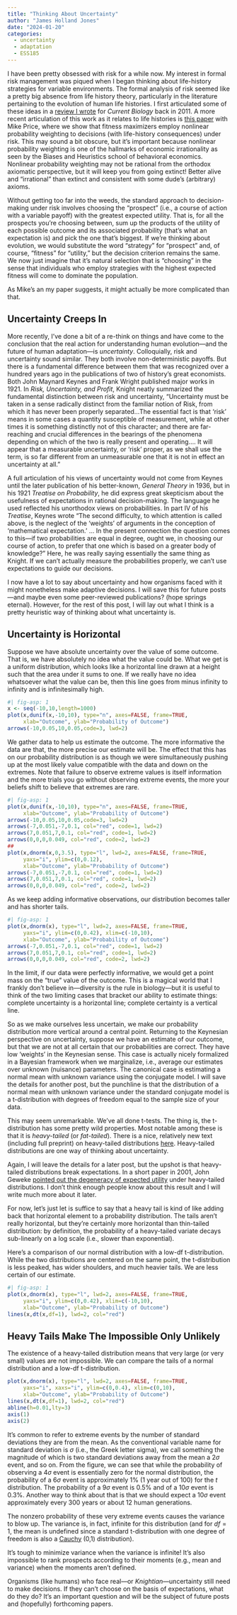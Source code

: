 ```yaml
---
title: "Thinking About Uncertainty"
author: "James Holland Jones"
date: "2024-01-20"
categories:
  - uncertainty
  - adaptation
  - ESS185
---
```


I have been pretty obsessed with risk for a while now. My interest in formal risk management was piqued when I began thinking about life-history strategies for variable environments. The formal analysis of risk seemed like a pretty big absence from life history theory, particularly in the literature pertaining to the evolution of human life histories. I first articulated some of these ideas in a [review I wrote](https://doi.org/10.1016/j.cub.2011.08.025) for *Current Biology* back in 2011. A more recent articulation of this work as it relates to life histories is [this paper](https://doi.org/10.1017/ehs.2020.28) with Mike Price, where we show that fitness maximizers employ nonlinear probability weighting to decisions (with life-history consequences) under risk. This may sound a bit obscure, but it's important because nonlinear probability weighting is one of the hallmarks of economic irrationality as seen by the Biases and Heuristics school of behavioral economics. Nonlinear probability weighting may not be rational from the orthodox axiomatic perspective, but it will keep you from going extinct! Better alive and "irrational" than extinct and consistent with some dude's (arbitrary) axioms.

Without getting too far into the weeds, the standard approach to decision-making under risk involves choosing the "prospect" (i.e., a course of action with a variable payoff) with the greatest expected utility. That is, for all the prospects you're choosing between, sum up the products of the utility of each possible outcome and its associated probability (that's what an expectation is) and pick the one that's biggest. If we're thinking about evolution, we would substitute the word "strategy" for "prospect" and, of course, "fitness" for "utility," but the decision criterion remains the same. We now just imagine that it's natural selection that is "choosing" in the sense that individuals who employ strategies with the highest expected fitness will come to dominate the population.

As Mike's an my paper suggests, it might actually be more complicated than that.

## Uncertainty Creeps In

More recently, I've done a bit of a re-think on things and have come to the conclusion that the real action for understanding human evolution---and the future of human adaptation---is *uncertainty*. Colloquially, risk and uncertainty sound similar. They both involve non-deterministic payoffs. But there is a fundamental difference between them that was recognized over a hundred years ago in the publications of two of history's great economists. Both John Maynard Keynes and Frank Wright published major works in 1921. In *Risk, Uncertainty, and Profit*, Knight neatly summarized the fundamental distinction between risk and uncertainty, "Uncertainty must be taken in a sense radically distinct from the familiar notion of Risk, from which it has never been properly separated...The essential fact is that 'risk' means in some cases a quantity susceptible of measurement, while at other times it is something distinctly not of this character; and there are far-reaching and crucial differences in the bearings of the phenomena depending on which of the two is really present and operating.... It will appear that a measurable uncertainty, or 'risk' proper, as we shall use the term, is so far different from an unmeasurable one that it is not in effect an uncertainty at all."

A full articulation of his views of uncertainty would not come from Keynes until the later publication of his better-known, *General Theory* in 1936, but in his 1921 *Treatise on Probability*, he did express great skepticism about the usefulness of expectations in rational decision-making. The language he used reflected his unorthodox views on probabilities. In part IV of his *Treatise*, Keynes wrote "The second difficulty, to which attention is called above, is the neglect of the 'weights' of arguments in the conception of 'mathematical expectation.' ... In the present connection the question comes to this—if two probabilities are equal in degree, ought we, in choosing our course of action, to prefer that one which is based on a greater body of knowledge?" Here, he was really saying essentially the same thing as Knight. If we can't actually measure the probabilities properly, we can't use expectations to guide our decisions.

I now have a lot to say about uncertainty and how organisms faced with it might nonetheless make adaptive decisions. I will save this for future posts---and maybe even some peer-reviewed publications? (hope springs eternal). However, for the rest of this post, I will lay out what I think is a pretty heuristic way of thinking about what uncertainty is.

## Uncertainty is Horizontal

Suppose we have absolute uncertainty over the value of some outcome. That is, we have absolutely no idea what the value could be. What we get is a uniform distribution, which looks like a horizontal line drawn at a height such that the area under it sums to one. If we really have no idea whatsoever what the value can be, then this line goes from minus infinity to infinity and is infinitesimally high.

```r
#| fig-asp: 1
x <- seq(-10,10,length=1000)
plot(x,dunif(x,-10,10), type="n", axes=FALSE, frame=TRUE,
     xlab="Outcome", ylab="Probability of Outcome")
arrows(-10,0.05,10,0.05,code=3, lwd=2)
```

We gather data to help us estimate the outcome. The more informative the data are that, the more precise our estimate will be. The effect that this has on our probability distribution is as though we were simultaneously pushing up at the most likely value compatible with the data and down on the extremes. Note that failure to observe extreme values is itself information and the more trials you go without observing extreme events, the more your beliefs shift to believe that extremes are rare.

```r
#| fig-asp: 1
plot(x,dunif(x,-10,10), type="n", axes=FALSE, frame=TRUE,
     xlab="Outcome", ylab="Probability of Outcome")
arrows(-10,0.05,10,0.05,code=3, lwd=2)
arrows(-7,0.051,-7,0.1, col="red", code=1, lwd=2)
arrows(7,0.051,7,0.1, col="red", code=1, lwd=2)
arrows(0,0,0,0.049, col="red", code=2, lwd=2)
##
plot(x,dnorm(x,0,3.5), type="l", lwd=2, axes=FALSE, frame=TRUE,
     yaxs="i", ylim=c(0,0.12),
     xlab="Outcome", ylab="Probability of Outcome")
arrows(-7,0.051,-7,0.1, col="red", code=1, lwd=2)
arrows(7,0.051,7,0.1, col="red", code=1, lwd=2)
arrows(0,0,0,0.049, col="red", code=2, lwd=2)
```

As we keep adding informative observations, our distribution becomes taller and has shorter tails.

```r
#| fig-asp: 1
plot(x,dnorm(x), type="l", lwd=2, axes=FALSE, frame=TRUE, 
     yaxs="i", ylim=c(0,0.42), xlim=c(-10,10),
     xlab="Outcome", ylab="Probability of Outcome")
arrows(-7,0.051,-7,0.1, col="red", code=1, lwd=2)
arrows(7,0.051,7,0.1, col="red", code=1, lwd=2)
arrows(0,0,0,0.049, col="red", code=2, lwd=2)
```

In the limit, if our data were perfectly informative, we would get a point mass on the "true" value of the outcome. This is a magical world that I frankly don't believe in---diversity is the rule in biology---but it is useful to think of the two limiting cases that bracket our ability to estimate things: complete uncertainty is a horizontal line; complete certainty is a vertical line.

So as we make ourselves less uncertain, we make our probability distribution more vertical around a central point. Returning to the Keynesian perspective on uncertainty, suppose we have an estimate of our outcome, but that we are not at all certain that our probabilities are correct. They have low 'weights' in the Keynesian sense. This case is actually nicely formalized in a Bayesian framework when we marginalize, i.e., average our estimates over unknown (nuisance) parameters. The canonical case is estimating a normal mean with unknown variance using the conjugate model. I will save the details for another post, but the punchline is that the distribution of a normal mean with unknown variance under the standard conjugate model is a t-distribution with degrees of freedom equal to the sample size of your data.

This may seem unremarkable. We've all done t-tests. The thing is, the t-distribution has some pretty wild properties. Most notable among these is that it is *heavy-tailed* (or *fat-tailed*). There is a nice, relatively new text (including full preprint) on heavy-tailed distributions [here](https://adamwierman.com/book/). Heavy-tailed distributions are one way of thinking about uncertainty.

Again, I will leave the details for a later post, but the upshot is that heavy-tailed distributions break expectations. In a short paper in 2001, John Geweke [pointed out the degeneracy of expected utility](https://doi.org/10.1016/S0165-1765(01)00391-3) under heavy-tailed distributions. I don't think enough people know about this result and I will write much more about it later.

For now, let's just let is suffice to say that a heavy tail is kind of like adding back that horizontal element to a probability distribution. The tails aren't really horizontal, but they're certainly more horizontal than thin-tailed distribution: by definition, the probability of a heavy-tailed variate decays sub-linearly on a log scale (i.e., slower than exponential).

Here's a comparison of our normal distribution with a low-df t-distribution. While the two distributions are centered on the same point, the t-distribution is less peaked, has wider shoulders, and much heavier tails. We are less certain of our estimate.

```r
#| fig-asp: 1
plot(x,dnorm(x), type="l", lwd=2, axes=FALSE, frame=TRUE, 
     yaxs="i", ylim=c(0,0.42), xlim=c(-10,10),
     xlab="Outcome", ylab="Probability of Outcome")
lines(x,dt(x,df=1), lwd=2, col="red")
```

## Heavy Tails Make The Impossible Only Unlikely

The existence of a heavy-tailed distribution means that very large (or very small) values are not impossible. We can compare the tails of a normal distribution and a low-df t-distribution.

```r
plot(x,dnorm(x), type="l", lwd=2, axes=FALSE, frame=TRUE, 
     yaxs="i", xaxs="i", ylim=c(0,0.4), xlim=c(0,10),
     xlab="Outcome", ylab="Probability of Outcome")
lines(x,dt(x,df=1), lwd=2, col="red")
abline(h=0.01,lty=3)
axis(1)
axis(2)
```

It's common to refer to extreme events by the number of standard deviations they are from the mean. As the conventional variable name for standard deviation is $\sigma$ (i.e., the Greek letter sigma), we call something the magnitude of which is two standard deviations away from the mean a $2\sigma$ event, and so on. From the figure, we can see that while the probability of observing a $4\sigma$ event is essentially zero for the normal distribution, the probability of a $6\sigma$ event is approximately 1% (1 year out of 100) for the $t$ distribution. The probability of a $9\sigma$ event is 0.5% and of a $10\sigma$ event is 0.3%. Another way to think about that is that we should expect a $10\sigma$ event approximately every 300 years or about 12 human generations.

The nonzero probability of these very extreme events causes the variance to blow up. The variance is, in fact, infinite for this distribution (and for $df=1$, the mean is undefined since a standard t-distribution with one degree of freedom is also a [Cauchy](https://en.wikipedia.org/wiki/Cauchy_distribution) (0,1) distribution).

It's tough to minimize variance when the variance is infinite! It's also impossible to rank prospects according to their moments (e.g., mean and variance) when the moments aren't defined.

Organisms (like humans) who face real---or *Knightian*---uncertainty still need to make decisions. If they can't choose on the basis of expectations, what do they do? It's an important question and will be the subject of future posts and (hopefully) forthcoming papers.
